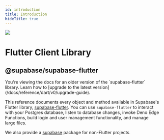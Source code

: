 ```yaml
---
id: introduction
title: Introduction
hideTitle: true
---
```


<div className="flex items-start gap-6 not-prose" id="introduction">
  <img src="/docs/img/icons/menu/reference-dart.svg" className="w-8 h-8 rounded" />
  <div className="flex flex-col gap-2">
    <h1 className="text-3xl text-scale-1200 m-0">Flutter Client Library</h1>
    <h2 className="text-base font-mono text-scale-1100">@supabase/supabase-flutter</h2>
  </div>
</div>

<div className="max-w-xl">

<Admonition type="caution">
  You're viewing the docs for an older version of the `supabase-flutter` library. Learn how to
  [upgrade to the latest version](/docs/reference/dart/v0/upgrade-guide).
</Admonition>

This reference documents every object and method available in Supabase's Flutter library, [supabase-flutter](https://pub.dev/packages/supabase_flutter).
You can use `supabase-flutter` to interact with your Postgres database, listen to database changes, invoke
Deno Edge Functions, build login and user management functionality, and manage large files.

We also provide a [supabase](https://pub.dev/packages/supabase) package for non-Flutter projects.

</div>
